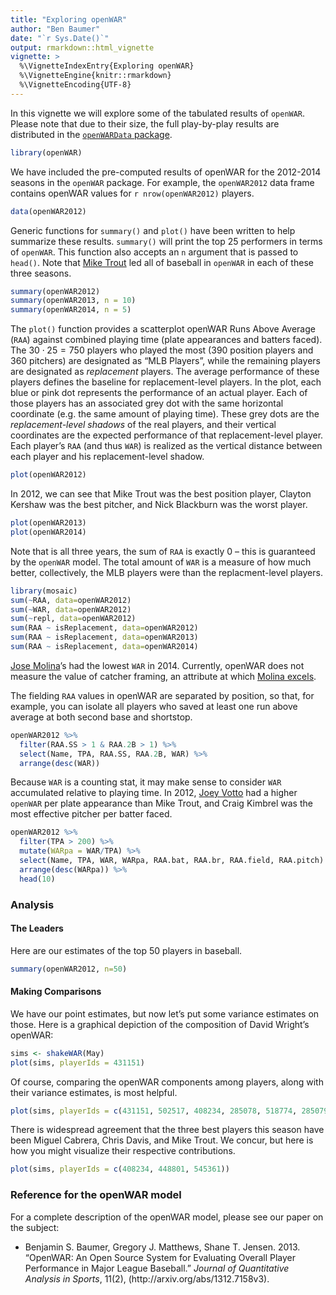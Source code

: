 ```yaml
---
title: "Exploring openWAR"
author: "Ben Baumer"
date: "`r Sys.Date()`"
output: rmarkdown::html_vignette
vignette: >
  %\VignetteIndexEntry{Exploring openWAR}
  %\VignetteEngine{knitr::rmarkdown}
  %\VignetteEncoding{UTF-8}
---
```


In this vignette we will explore some of the tabulated results of `openWAR`. Please note that due to their size, the full play-by-play results are distributed in the [`openWARData` package](https://github.com/beanumber/openWARData). 

```r
library(openWAR)
```

We have included the pre-computed results of openWAR for the 2012-2014 seasons in the `openWAR` package. For example, the `openWAR2012` data frame contains openWAR values for `r nrow(openWAR2012)` players. 


```r
data(openWAR2012)
```

Generic functions for `summary()` and `plot()` have been written to help summarize these results. `summary()` will print the top 25 performers in terms of `openWAR`. This function also accepts an `n` argument that is passed to `head()`. Note that [Mike Trout](http://en.wikipedia.org/wiki/Mike_Trout) led all of baseball in `openWAR` in each of these three seasons. 

```r
summary(openWAR2012)
summary(openWAR2013, n = 10)
summary(openWAR2014, n = 5)
```

The `plot()` function provides a scatterplot openWAR Runs Above Average (`RAA`) against combined playing time (plate appearances and batters faced). The $30 \cdot 25 = 750$ players who played the most (390 position players and 360 pitchers) are designated as "MLB Players", while the remaining players are designated as *replacement* players. The average performance of these players defines the baseline for replacement-level players. In the plot, each blue or pink dot represents the performance of an actual player. Each of those players has an associated grey dot with the same horizontal coordinate (e.g. the same amount of playing time). These grey dots are the *replacement-level shadows* of the real players, and their vertical coordinates are the expected performance of that replacement-level player. Each player's `RAA` (and thus `WAR`) is realized as the vertical distance between each player and his replacement-level shadow. 

```r
plot(openWAR2012)
```

In 2012, we can see that Mike Trout was the best position player, Clayton Kershaw was the best pitcher, and Nick Blackburn was the worst player. 

```r
plot(openWAR2013)
plot(openWAR2014)
```

Note that is all three years, the sum of `RAA` is exactly 0 -- this is guaranteed by the `openWAR` model. The total amount of `WAR` is a measure of how much better, collectively, the MLB players were than the replacment-level players. 

```r
library(mosaic)
sum(~RAA, data=openWAR2012)
sum(~WAR, data=openWAR2012)
sum(~repl, data=openWAR2012)
sum(RAA ~ isReplacement, data=openWAR2012)
sum(RAA ~ isReplacement, data=openWAR2013)
sum(RAA ~ isReplacement, data=openWAR2014)
```

[Jose Molina](http://en.wikipedia.org/wiki/Jos%C3%A9_Molina_(baseball))'s had the lowest `WAR` in 2014. Currently, openWAR does not measure the value of catcher framing, an attribute at which [Molina excels](http://grantland.com/features/studying-art-pitch-framing-catchers-such-francisco-cervelli-chris-stewart-jose-molina-others/). 

The fielding `RAA` values in openWAR are separated by position, so that, for example, you can isolate all players who saved at least one run above average at both second base and shortstop. 

```r
openWAR2012 %>%
  filter(RAA.SS > 1 & RAA.2B > 1) %>%
  select(Name, TPA, RAA.SS, RAA.2B, WAR) %>%
  arrange(desc(WAR))
```

Because `WAR` is a counting stat, it may make sense to consider `WAR` accumulated relative to playing time. In 2012, [Joey Votto](http://en.wikipedia.org/wiki/Joey_Votto) had a higher `openWAR` per plate appearance than Mike Trout, and Craig Kimbrel was the most effective pitcher per batter faced. 

```r
openWAR2012 %>%
  filter(TPA > 200) %>%
  mutate(WARpa = WAR/TPA) %>%
  select(Name, TPA, WAR, WARpa, RAA.bat, RAA.br, RAA.field, RAA.pitch) %>%
  arrange(desc(WARpa)) %>%
  head(10)
```

### Analysis


#### The Leaders

Here are our estimates of the top 50 players in baseball.

```r
summary(openWAR2012, n=50)
```

#### Making Comparisons

We have our point estimates, but now let's put some variance estimates on those. Here is a graphical depiction of the composition of David Wright's openWAR:

```r
sims <- shakeWAR(May)
plot(sims, playerIds = 431151)
```

Of course, comparing the openWAR components among players, along with their variance estimates, is most helpful.

```r
plot(sims, playerIds = c(431151, 502517, 408234, 285078, 518774, 285079))
```

There is widespread agreement that the three best players this season have been Miguel Cabrera, Chris Davis, and Mike Trout. We concur, but here is how you might visualize their respective contributions. 

```r
plot(sims, playerIds = c(408234, 448801, 545361))
```

### Reference for the openWAR model

For a complete description of the openWAR model, please see our paper on the subject:

* Benjamin S. Baumer, Gregory J. Matthews, Shane T. Jensen. 2013. "OpenWAR: An Open Source System for Evaluating Overall Player Performance in Major League Baseball." *Journal of Quantitative Analysis in Sports*, 11(2), (http://arxiv.org/abs/1312.7158v3).
